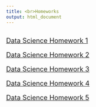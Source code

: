 ```yaml
---
title: <br>Homeworks
output: html_document
---
```

<br>
<font size="4">[Data Science Homework 1](content/230hw1.html)

<font size="4">[Data Science Homework 2](content/230hw2.html)

<font size="4">[Data Science Homework 3](content/230hw3.html)

<font size="4">[Data Science Homework 4](content/230hw4.html)

<font size="4">[Data Science Homework 5](content/230hw5.html)
